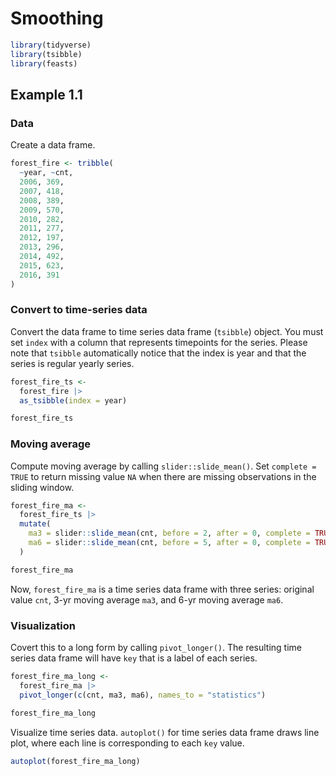 # Smoothing

```r
library(tidyverse)
library(tsibble)
library(feasts)
```

## Example 1.1

### Data

Create a data frame.

```r
forest_fire <- tribble(
  ~year, ~cnt,
  2006, 369,
  2007, 418,
  2008, 389,
  2009, 570,
  2010, 282,
  2011, 277,
  2012, 197,
  2013, 296,
  2014, 492,
  2015, 623,
  2016, 391
)
```

### Convert to time-series data

Convert the data frame to time series data frame (`tsibble`) object. You must set `index` with a column that represents timepoints for the series. Please note that `tsibble` automatically notice that the index is year and that the series is regular yearly series.

```r
forest_fire_ts <-
  forest_fire |>
  as_tsibble(index = year)

forest_fire_ts
```


### Moving average

Compute moving average by calling `slider::slide_mean()`. Set `complete = TRUE` to return missing value `NA` when there are missing observations in the sliding window.

```r
forest_fire_ma <-
  forest_fire_ts |>
  mutate(
    ma3 = slider::slide_mean(cnt, before = 2, after = 0, complete = TRUE),
    ma6 = slider::slide_mean(cnt, before = 5, after = 0, complete = TRUE)
  )

forest_fire_ma
```

Now, `forest_fire_ma` is a time series data frame with three series: original value `cnt`, 3-yr moving average `ma3`, and 6-yr moving average `ma6`. 


### Visualization

Covert this to a long form by calling `pivot_longer()`. The resulting time series data frame will have `key` that is a label of each series.

```r
forest_fire_ma_long <- 
  forest_fire_ma |>
  pivot_longer(c(cnt, ma3, ma6), names_to = "statistics")

forest_fire_ma_long
```


Visualize time series data. `autoplot()` for time series data frame draws line plot, where each line is corresponding to each `key` value.

```r
autoplot(forest_fire_ma_long)
```


